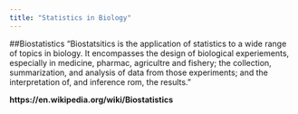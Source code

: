 ```yaml
---
title: "Statistics in Biology"
---
```


##Biostatistics 
"Biostatsitics is the application of statistics to a wide range of topics in biology. It encompasses the design of biological experiements, especially in medicine, pharmac, agricultre and fishery; the collection, summarization, and analysis of data from those experiments; and the interpretation of, and inference rom, the results."

**https://en.wikipedia.org/wiki/Biostatistics**




